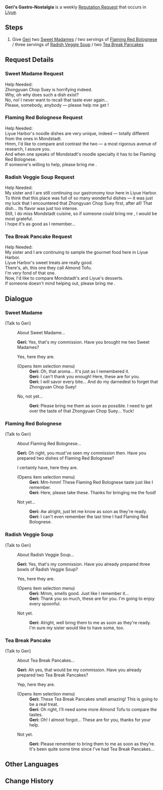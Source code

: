 {{Quest Infobox
|id            = 71709; 71710; 71711; 71712
|image         = NPC Geri Thumb.png
|type          = Request
|region        = Liyue
|description   = [[Geri]] needs two [[Sweet Madame]]s / two servings of [[Flaming Red Bolognese]] / three bowls of [[Radish Veggie Soup]] / two [[Tea Break Pancake]]s.
|startLocation = [[Liyue Harbor]], [[Liyue]]
|characters    = Geri; Traveler
|rep           = Liyue
|mora          = 20,000
}}
'''Geri's Gastro-Nostalgia''' is a weekly [[Reputation Request]] that occurs in [[Liyue]].

==Steps==
#Give [[Geri]] two [[Sweet Madame]]s / two servings of [[Flaming Red Bolognese]] / three servings of [[Radish Veggie Soup]] / two [[Tea Break Pancake]]s

==Request Details==
===Sweet Madame Request===
Help Needed:<br />
Zhongyuan Chop Suey is horrifying indeed.<br />
Why, oh why does such a dish exist?<br />
No, no! I never want to recall that taste ever again...<br />
Please, somebody, anybody &mdash; please help me get {{Color|buzzword|two Sweet Madames}}!

===Flaming Red Bolognese Request===
Help Needed:<br />
Liyue Harbor's noodle dishes are very unique, indeed &mdash; totally different from the ones in Mondstadt.<br />
Hmm, I'd like to compare and contrast the two &mdash; a most rigorous avenue of research, I assure you.<br />
And when one speaks of Mondstadt's noodle specialty it has to be Flaming Red Bolognese.<br />
If someone's willing to help, please bring me {{Color|buzzword|two servings of Flaming Red Bolognese}}.

===Radish Veggie Soup Request===
Help Needed:<br />
My sister and I are still continuing our gastronomy tour here in Liyue Harbor.<br />
To think that this place was full of so many wonderful dishes &mdash; it was just my luck that I encountered that Zhongyuan Chop Suey first, after all! That dish... Its flavor was just too intense.<br />
Still, I do miss Mondstadt cuisine, so if someone could bring me {{Color|buzzword|three bowls of Radish Veggie Soup}}, I would be most grateful.<br />
I hope it's as good as I remember...

===Tea Break Pancake Request===
Help Needed:<br />
My sister and I are continuing to sample the gourmet food here in Liyue Harbor.<br />
Liyue Harbor's sweet treats are really good.<br />
There's, ah, this one they call Almond Tofu.<br />
I'm very fond of that one.<br />
Now, I'd like to compare Mondstadt's and Liyue's desserts.<br />
If someone doesn't mind helping out, please bring me {{Color|buzzword|two servings of Tea Break Pancake}}.

==Dialogue==
===Sweet Madame===
{{Dialogue start}}
;(Talk to Geri)
:{{DIcon|Quest}} About Sweet Madame...
:'''Geri:''' Yes, that's my commission. Have you brought me two Sweet Madames?
:{{DIcon|Quest}} Yes, here they are.
:;(Opens item selection menu)
::'''Geri:''' Oh, that aroma... It's just as I remembered it.
::'''Geri:''' I can't thank you enough! Here, these are for you.
::'''Geri:''' I will savor every bite... And do my darnedest to forget that Zhongyuan Chop Suey!
:{{DIcon}} No, not yet...
::'''Geri:''' Please bring me them as soon as possible. I need to get over the taste of that Zhongyuan Chop Suey... Yuck!
{{Dialogue end}}

===Flaming Red Bolognese===
{{Dialogue start}}
;(Talk to Geri)
:{{DIcon|Quest}} About Flaming Red Bolognese...
:'''Geri:''' Oh right, you must've seen my commission then. Have you prepared two dishes of Flaming Red Bolognese?
:{{DIcon|Quest}} I certainly have, here they are.
:;(Opens item selection menu)
::'''Geri:''' Mm-hmm! These Flaming Red Bolognese taste just like I remember.
::'''Geri:''' Here, please take these. Thanks for bringing me the food!
:{{DIcon}} Not yet...
::'''Geri:''' Aw alright, just let me know as soon as they're ready.
::'''Geri:''' I can't even remember the last time I had Flaming Red Bolognese.
{{Dialogue end}}

===Radish Veggie Soup===
{{Dialogue start}}
;(Talk to Geri)
:{{DIcon|Quest}} About Radish Veggie Soup...
:'''Geri:''' Yes, that's my commission. Have you already prepared three bowls of Radish Veggie Soup?
:{{DIcon|Quest}} Yes, here they are.
:;(Opens item selection menu)
::'''Geri:''' Mmm, smells good. Just like I remember it...
::'''Geri:''' Thank you so much, these are for you. I'm going to enjoy every spoonful.
:{{DIcon}} Not yet.
::'''Geri:''' Alright, well bring them to me as soon as they're ready. I'm sure my sister would like to have some, too.
{{Dialogue end}}

===Tea Break Pancake===
{{Dialogue start}}
;(Talk to Geri)
:{{DIcon|Quest}} About Tea Break Pancakes...
:'''Geri:''' Ah yes, that would be my commission. Have you already prepared two Tea Break Pancakes?
:{{DIcon|Quest}} Yep, here they are.
:;(Opens item selection menu)
::'''Geri:''' These Tea Break Pancakes smell amazing! This is going to be a real treat.
::'''Geri:''' Oh right, I'll need some more Almond Tofu to compare the tastes.
::'''Geri:''' Oh! I almost forgot... These are for you, thanks for your help.
:{{DIcon}} Not yet.
::'''Geri:''' Please remember to bring them to me as soon as they're. It's been quite some time since I've had Tea Break Pancakes...
{{Dialogue end}}

==Other Languages==
{{Other Languages
|en      = Geri's Gastro-Nostalgia
|zhs     = 杰里的蒙德城美食回忆
|zhs_rm  = Jiélǐ de Méngdé-chéng Měishí Huíyì
|zht     = 傑里的蒙德城美食回憶
|zht_rm  = Jiélǐ de Méngdé-chéng Měishí Huíyì
|zh_tl   = Geri's Mondstadt City Gourmet Memories
|ja      = ジェリーのモンドグルメメモリー
|ja_rm   = Jerii no Mondo gurume memorii
|ja_tl   = Geri's Memory of Mondstadt Gourmets
|ko      = 게리의 추억의 몬드성 요리
|ko_rm   = 
|ko_tl   = 
|es      = Nostalgia gastronómica de Geri
|es_tl   = Geri's Gastronomic Nostalgia
|fr      = La nostalgie gastronomique de Geri
|fr_tl   = Gastronomic Nostalgia of Geri
|ru      = Мондштадтские деликатесы для Гери
|ru_tl   = Mondstadt Delicacies For Geri
|th      = ความทรงจำของอาหาร Mondstadt รสเลิศของ Geri
|th_rm   = 
|th_tl   = 
|vi      = Ký ức mỹ thực Mondstadt của Geri
|vi_tl   = 
|de      = Geris Erinnerungen an Mondstadts Leckerbissen
|de_tl   = Geri’s Memories of Mondstadt’s Treats
|id      = Kenangan Makanan Mondstadt Geri
|id_tl   = Geri's Mondstadt Foods Nostalgia
|pt      = Gastronostalgia de Geri de Mondstadt
|pt_tl   = 
}}

==Change History==
{{Change History|1.1}}